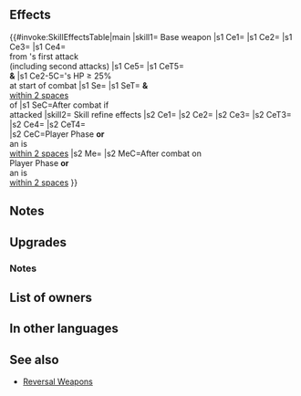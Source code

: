 {{Weapon Infobox
|tagid=SID_辺境の盗賊の暗器
|intID=4173
|image=wep_dg086
|exclusive=1
|weaponType=Dagger
|cost=400
|might=14
|range=2
|effectiveness=Cavalry
|effect=Effective against cavalry foes.<br><br>At start of combat, if unit's HP ≥ 25%, grants Atk/Spd/Def/Res+4 to unit, deals damage = 20% of unit's Spd (excluding area-of-effect Specials), reduces damage from foe's first attack by 30% ("first attack" normally means only the first strike; for effects that grant "unit attacks twice," it means the first and second strikes), and disables unit's and foe's skills that change attack priority during combat.<br><br>Effect:【Dagger ７】<br><br>【Dagger ７】<br>After combat, if unit attacked, inflicts Def/Res-７ on target and foes within 2 spaces of target through their next actions.
|required=-
|refinePaths=default
|refineSP=400
|refineMedals=500
|refineDews=200
|effectSkill1=If unit initiates combat or is within 2 spaces of an ally, grants Atk/Spd/Def/Res+4 to unit, grants Atk/Spd/Def/Res+X to unit, inflicts Atk/Spd/Def/Res-X on foe (X = current bonus on each of foe's stats; calculates each stat bonus and penalty independently), grants Special cooldown charge +1 to unit per attack during combat (only highest value applied; does not stack), and restores 7 HP to unit after combat.
|properties=
}}
==Effects==
{{#invoke:SkillEffectsTable|main
|skill1={{SCi|weapon}} Base weapon
|s1 Ce1={{Eft|Effectiveness|{{Mt|Cavalry}}}}
|s1 Ce2={{Eft|Temporary buffs|Atk/Spd/Def/Res|4}}
|s1 Ce3={{Eft|Damage Boost|20% of {{Tgt|Unit}}'s Spd}}
|s1 Ce4={{Eft|Damage Reduction|30%}}<br>from {{Tgt|Foe}}'s first attack<br>(including second attacks)
|s1 Ce5={{Eft|Hardy Bearing}}
|s1 CeT5={{Tgt|Unit}}<br>'''&''' {{Tgt|Foe}}
|s1 Ce2-5C={{Tgt|Unit}}'s HP ≥ 25%<br>at start of combat
|s1 Se={{Eft|Penalties|Def/Res|7}}
|s1 SeT={{Tgt|Target Foe}} '''&''' {{Tgt|Foes}}<br>[[within 2 spaces]]<br>of {{Tgt|Target Foe}}
|s1 SeC=After combat if<br>{{Tgt|Unit}} attacked
|skill2={{Si|Thief's Honesty|refine=Skill1}} Skill refine effects
|s2 Ce1={{Eft|Temporary buffs|Atk/Spd/Def/Res|4}}
|s2 Ce2={{Eft|Temporary buffs|Atk/Spd/Def/Res|{{SEt|Bonuses}} on<br>each of {{Tgt|Foe}}'s stats}}
|s2 Ce3={{Eft|Temporary debuffs|Atk/Spd/Def/Res|{{SEt|Bonuses}} on<br>each of {{Tgt|Foe}}'s stats}}
|s2 CeT3={{Tgt|Foe}}
|s2 Ce4={{Eft|Special Cooldown Charge +1}}
|s2 CeT4={{Tgt|Unit}}<br>
|s2 CeC=Player Phase '''or'''<br>an {{Tgt|Ally}} is<br>[[within 2 spaces]]
|s2 Me={{Eft|Heal|7}}
|s2 MeC=After combat on<br>Player Phase '''or'''<br>an {{Tgt|Ally}} is<br>[[within 2 spaces]]
}}
==Notes==
{{Effective damage bonus|Cavalry}}
{{Temporary buffs}}
{{DamageBoost}}
{{DamagePercentageReduction}}
{{PriorityNeutralization}}
{{IfUnitAttacked}}
{{Penalties}}
==Upgrades==
{{Weapon Upgrade List}}
===Notes===
{{IfUnitInitiates|name={{St|Thief's Honesty|refine=Skill1}}}}
{{TemporaryBufffromBonus|source=the foe|name={{St|Thief's Honesty|refine=Skill1}}}}
{{TemporaryDebufffromBonus|source=the foe|name={{St|Thief's Honesty|refine=Skill1}}}}
{{CooldownChargePlus|name={{St|Thief's Honesty|refine=Skill1}}}}
{{After combat healing|name={{St|Thief's Honesty|refine=Skill1}}}}
==List of owners==
{{Skill Hero List}}
==In other languages==
{{OtherLanguages
|japanese=辺境の盗賊の暗器
|german=Diebesehre
|spanishEU=Daga convertida
|spanishLA=Daga convertida
|french=Voleur honnête
|italian=Pugnale onesto
|chineseTW=邊境盜賊暗器
|portuguese=Lisura do ladrão
}}
==See also==
{{See also skills|cond=Description LIKE '%change attack priority%' AND Exclusive='1'}}
* [[Skill families/Weapons#Reversal|Reversal Weapons]]
{{Weapons Navbox}}